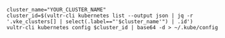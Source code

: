 ```shell
cluster_name="YOUR_CLUSTER_NAME"
cluster_id=$(vultr-cli kubernetes list --output json | jq -r '.vke_clusters[] | select(.label=="'$cluster_name'") | .id')
vultr-cli kubernetes config $cluster_id | base64 -d > ~/.kube/config
```
